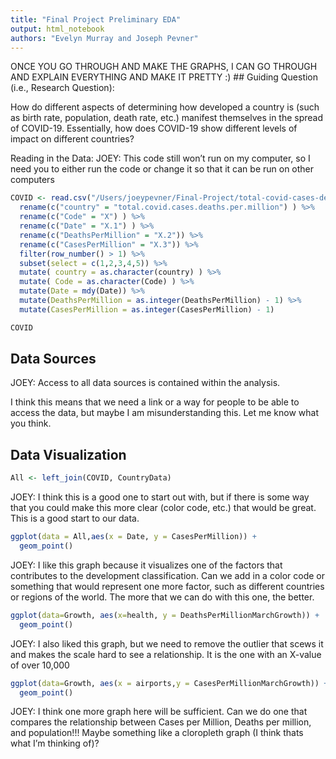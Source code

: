 ```yaml
---
title: "Final Project Preliminary EDA"
output: html_notebook
authors: "Evelyn Murray and Joseph Pevner"
---
```


ONCE YOU GO THROUGH AND MAKE THE GRAPHS, I CAN GO THROUGH AND EXPLAIN EVERYTHING AND MAKE IT PRETTY :)
## Guiding Question (i.e., Research Question):

How do different aspects of determining how developed a country is (such as birth rate, population, death rate, etc.) manifest themselves in the spread of COVID-19.  Essentially, how does COVID-19 show different levels of impact on different countries?

Reading in the Data:
JOEY: This code still won't run on my computer, so I need you to either run the code or change it so that it can be run on other computers
```r

COVID <- read.csv("/Users/joeypevner/Final-Project/total-covid-cases-deaths-per-million.csv") %>%
  rename(c("country" = "total.covid.cases.deaths.per.million") ) %>%
  rename(c("Code" = "X") ) %>%
  rename(c("Date" = "X.1") ) %>%
  rename(c("DeathsPerMillion" = "X.2")) %>%
  rename(c("CasesPerMillion" = "X.3")) %>%
  filter(row_number() > 1) %>%
  subset(select = c(1,2,3,4,5)) %>%
  mutate( country = as.character(country) ) %>%
  mutate( Code = as.character(Code) ) %>%
  mutate(Date = mdy(Date)) %>%
  mutate(DeathsPerMillion = as.integer(DeathsPerMillion) - 1) %>%
  mutate(CasesPerMillion = as.integer(CasesPerMillion) - 1)

COVID

```

## Data Sources
JOEY: Access to all data sources is contained within the analysis. 

I think this means that we need a link or a way for people to be able to access the data, but maybe I am misunderstanding this.  Let me know what you think.




## Data Visualization
```r
All <- left_join(COVID, CountryData)
```

JOEY: I think this is a good one to start out with, but if there is some way that you could make this more clear (color code, etc.) that would be great.  This is a good start to our data.
```r

ggplot(data = All,aes(x = Date, y = CasesPerMillion)) +
  geom_point() 


```

JOEY: I like this graph because it visualizes one of the factors that contributes to the development classification.  Can we add in a color code or something that would represent one more factor, such as different countries or regions of the world.  The more that we can do with this one, the better.

```r

ggplot(data=Growth, aes(x=health, y = DeathsPerMillionMarchGrowth)) +
  geom_point() 


```

JOEY:  I also liked this graph, but we need to remove the outlier that scews it and makes the scale hard to see a relationship.  It is the one with an X-value of over 10,000

```r
ggplot(data=Growth, aes(x = airports,y = CasesPerMillionMarchGrowth)) +
  geom_point()

```

JOEY: I think one more graph here will be sufficient. Can we do one that compares the relationship between Cases per Million, Deaths per million, and population!!! Maybe something like a cloropleth graph (I think thats what I'm thinking of)?
```r

```

